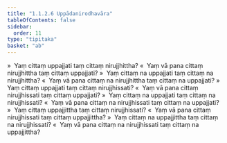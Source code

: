 ```yaml
---
title: "1.1.2.6 Uppādanirodhavāra"
tableOfContents: false
sidebar:
  order: 11
type: "tipitaka"
basket: "ab"
---
```



<DynamicBreadcrumb />

<Division number="30">

<Paragraph number="122">
»  Yaṃ cittaṃ uppajjati taṃ cittaṃ nirujjhittha?
</Paragraph>

<Paragraph number="123">
«  Yaṃ vā pana cittaṃ nirujjhittha taṃ cittaṃ uppajjati?
</Paragraph>

<Paragraph number="124">
»  Yaṃ cittaṃ na uppajjati taṃ cittaṃ na nirujjhittha?
</Paragraph>

<Paragraph number="125">
«  Yaṃ vā pana cittaṃ na nirujjhittha taṃ cittaṃ na uppajjati?
</Paragraph>

</Division>
<Division number="31">

<Paragraph number="126">
»  Yaṃ cittaṃ uppajjati taṃ cittaṃ nirujjhissati?
</Paragraph>

<Paragraph number="127">
«  Yaṃ vā pana cittaṃ nirujjhissati taṃ cittaṃ uppajjati?
</Paragraph>

<Paragraph number="128">
»  Yaṃ cittaṃ na uppajjati taṃ cittaṃ na nirujjhissati?
</Paragraph>

<Paragraph number="129">
«  Yaṃ vā pana cittaṃ na nirujjhissati taṃ cittaṃ na uppajjati?
</Paragraph>

</Division>
<Division number="32">

<Paragraph number="130">
»  Yaṃ cittaṃ uppajjittha taṃ cittaṃ nirujjhissati?
</Paragraph>

<Paragraph number="131">
«  Yaṃ vā pana cittaṃ nirujjhissati taṃ cittaṃ uppajjittha?
</Paragraph>

<Paragraph number="132">
»  Yaṃ cittaṃ na uppajjittha taṃ cittaṃ na nirujjhissati?
</Paragraph>

<Paragraph number="133">
«  Yaṃ vā pana cittaṃ na nirujjhissati taṃ cittaṃ na uppajjittha?
</Paragraph>
</Division>